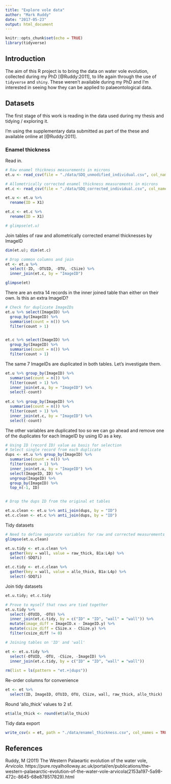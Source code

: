 ```yaml
---
title: "Explore vole data"
author: "Mark Ruddy"
date: "2017-05-23"
output: html_document
---
```


```r
knitr::opts_chunk$set(echo = TRUE)
library(tidyverse)
```

## Introduction

The aim of this R project is to bring the data on water vole evolution, collected during my PhD [@Ruddy:2011], to life again through the use of `tidyverse` and `shiny`. These weren't available during my PhD and I'm interested in seeing how they can be applied to palaeontological data.


## Datasets

The first stage of this work is reading in the data used during my thesis and tidying / exploring it.

I'm using the supplementary data submitted as part of the these and available online at [@Ruddy:2011].


### Enamel thickness

Read in.

```r
# Raw enamel thickness measurements in microns
et.u <- read_csv(file = "./data/SDQ_unmodified_individual.csv", col_names = TRUE)

# Allometrically corrected enamel thickness measurements in microns
et.c <- read_csv(file = "./data/SDQ_corrected_individual.csv", col_names = TRUE)

et.u <- et.u %>%
  rename(ID = X1)

et.c <- et.c %>%
  rename(ID = X1)

# glimpse(et.u)
```

Join tables of raw and allometrically corrected enamel thicknesses by ImageID

```r
dim(et.u); dim(et.c)

# Drop common columns and join
et <- et.u %>%
  select(-ID, -OTUID, -OTU, -CSize) %>%
  inner_join(et.c, by = "ImageID")

glimpse(et)
```

There are an extra 14 records in the inner joined table than either on their own. Is this an extra ImageID?

```r
# Check for duplicate ImageIDs
et.u %>% select(ImageID) %>%
  group_by(ImageID) %>%
  summarise(count = n()) %>%
  filter(count > 1)


et.c %>% select(ImageID) %>%
  group_by(ImageID) %>%
  summarise(count = n()) %>%
  filter(count > 1)

```
The same 7 ImageIDs are duplicated in both tables. Let's investigate them.

```r
et.u %>% group_by(ImageID) %>%
  summarise(count = n()) %>%
  filter(count > 1) %>%
  inner_join(et.u, by = "ImageID") %>%
  select(-count)
  
et.c %>% group_by(ImageID) %>%
  summarise(count = n()) %>%
  filter(count > 1) %>%
  inner_join(et.c, by = "ImageID") %>%
  select(-count)
```
The other variables are duplicated too so we can go ahead and remove one of the duplicates for each ImageID by using ID as a key.

```r
# Using ID (record ID) value as basis for selection
# Select single record from each duplicate
dups <- et.u %>% group_by(ImageID) %>%
  summarise(count = n()) %>%
  filter(count > 1) %>%
  inner_join(et.u, by = "ImageID") %>%
  select(ImageID, ID) %>%
  ungroup(ImageID) %>%
  group_by(ImageID) %>%
  top_n(-1, ID)


# Drop the dups ID from the original et tables

et.u.clean <- et.u %>% anti_join(dups, by = "ID")
et.c.clean <- et.c %>% anti_join(dups, by = "ID")

```

Tidy datasets

```r
# Need to define separate variables for raw and corrected measurements
glimpse(et.u.clean)

et.u.tidy <- et.u.clean %>% 
  gather(key = wall, value = raw_thick, B1a:L4p) %>%
  select(-SDQ7i)

et.c.tidy <- et.c.clean %>% 
  gather(key = wall, value = allo_thick, B1a:L4p) %>%
  select(-SDQ7i)

```

Join tidy datasets

```r
et.u.tidy; et.c.tidy

# Prove to myself that rows are tied together
et.u.tidy %>%
  select(-OTUID, -OTU) %>%
  inner_join(et.c.tidy, by = c("ID" = "ID", "wall" = "wall")) %>%
  mutate(image_diff = ImageID.x - ImageID.y) %>%
  mutate(csize_diff = CSize.x - CSize.y) %>%
  filter(csize_diff != 0)

# Joining tables on 'ID' and 'wall'

et <- et.u.tidy %>%
  select(-OTUID, -OTU, -CSize, -ImageID) %>%
  inner_join(et.c.tidy, by = c("ID" = "ID", "wall" = "wall"))
  
rm(list = ls(pattern = "et.+|dups"))
```


Re-order columns for convenience
```r
et <- et %>%
  select(ID, ImageID, OTUID, OTU, CSize, wall, raw_thick, allo_thick)
```

Round 'allo_thick' values to 2 sf.

```r
et$allo_thick <- round(et$allo_thick)
```

Tidy data export

```r
write_csv(x = et, path = "./data/enamel_thickness.csv", col_names = TRUE)
```





























## References


Ruddy, M (2011) The Western Palaeartic evolution of the water vole, *Arvicola*. https://pure.royalholloway.ac.uk/portal/en/publications/the-western-palaearctic-evolution-of-the-water-vole-arvicola(2153a197-5a98-472c-8645-68e878517829).html


